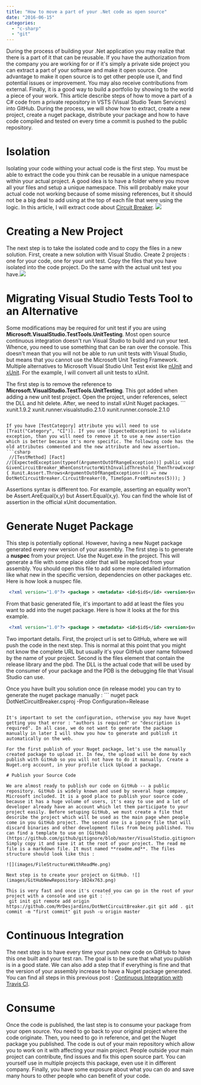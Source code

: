 ```yaml
---
title: "How to move a part of your .Net code as open source"
date: "2016-06-15"
categories: 
  - "c-sharp"
  - "git"
---
```


During the process of building your .Net application you may realize that there is a part of it that can be reusable. If you have the authorization from the company you are working for or if it's simply a private side project you can extract a part of your software and make it open source. One advantage to make it open source is to get other people use it, and find potential issues or improvement. You may also receive contributions from external. Finally, it is a good way to build a portfolio by showing to the world a piece of your work. This article describe steps of how to move a part of a C# code from a private repository in VSTS (Visual Studio Team Services) into GitHub. During the process, we will show how to extract, create a new project, create a nuget package, distribute your package and how to have code compiled and tested on every time a commit is pushed to the public repository.

# Isolation

Isolating your code withing your actual code is the first step. You must be able to extract the code you think can be reusable in a unique namespace within your actual project. A good idea is to have a folder where you move all your files and setup a unique namespace. This will probably make your actual code not working because of some missing references, but it should not be a big deal to add using at the top of each file that were using the logic. In this article, I will extract code about [Circuit Breaker](./how-to-create-a-simple-circuit-breaker-in-c). ![](images/IsolateCode.png)

# Creating a New Project

The next step is to take the isolated code and to copy the files in a new solution. First, create a new solution with Visual Studio. Create 2 projects : one for your code, one for your unit test. Copy the files that you have isolated into the code project. Do the same with the actual unit test you have.![](images/SolutionNewProjects.png)

# Migrating Visual Studio Tests Tool to an Alternative

Some modifications may be required for unit test if you are using **Microsoft.VisualStudio.TestTools.UnitTesting**. Most open source continuous integration doesn't run Visual Studio to build and run your test. Whence, you need to use something that can be ran over the console. This doesn't mean that you will not be able to run unit tests with Visual Studio, but means that you cannot use the Microsoft Unit Testing Framework. Multiple alternatives to Microsoft Visual Studio Unit Test exist like [nUnit](http://www.nunit.org/) and [xUnit](https://xunit.github.io/). For the example, I will convert all unit tests to xUnit.

The first step is to remove the reference to **Microsoft.VisualStudio.TestTools.UnitTesting**. This got added when adding a new unit test project. Open the project, under references, select the DLL and hit delete. After, we need to install xUnit Nuget packages. ``` 
 xunit.1.9.2 xunit.runner.visualstudio.2.1.0 xunit.runner.console.2.1.0 
```  One is the main xUnit library, the other one allow to run the test from Visual Studio and from a console. Visual Studio Nuget package allows to debug which is very interesting. The console is required to be able to run, later, the test automatically when you push your code into the public repository. The third step is to clean up the test files. Remove all using that reference to the Visual Studio Testing framework (using Microsoft.VisualStudio.TestTools.UnitTesting). The next clean up is to remove the attribute **[TestClass]**. xUnit doesn't need to have an attribute on top of the class. Finally, you need to change **[TestMethod]** attribute to **[Fact]**. You will need to add xUnit using (using Xunit) at the top of the file.

If you have [TestCategory] attribute you will need to use [Trait("Category", "CI")]. If you use [ExpectedException] to validate exception, than you will need to remove it to use a new assertion which is better because it's more specific. The following code has the old attributes commented and the new attribute and new assertion. 
```csharp
 //[TestMethod] [Fact] //[ExpectedException(typeof(ArgumentOutOfRangeException))] public void GivenCircuitBreaker_WhenConstructorWithInvalidThreshold_ThenThrowException() { Xunit.Assert.Throws<ArgumentOutOfRangeException>(() => new DotNetCircuitBreaker.CircuitBreaker(0, TimeSpan.FromMinutes(5))); } 
```

Assertions syntax is different too. For example, asserting an equality won't be Assert.AreEqual(x,y) but Assert.Equal(x,y). You can find the whole list of assertion in the official xUnit documentation.

# Generate Nuget Package

This step is potentially optional. However, having a new Nuget package generated every new version of your assembly. The first step is to generate a **nuspec** from your project. Use the Nuget.exe in the project. This will generate a file with some place older that will be replaced from your assembly. You should open this file to add some more detailed information like what new in the specific version, dependencies on other packages etc. Here is how look a nuspec file. 
```xml
 <?xml version="1.0"?> <package > <metadata> <id>$id$</id> <version>$version$</version> <title>$title$</title> <authors>$author$</authors> <owners>$author$</owners> <licenseUrl>http://LICENSE_URL_HERE_OR_DELETE_THIS_LINE</licenseUrl> <projectUrl>http://PROJECT_URL_HERE_OR_DELETE_THIS_LINE</projectUrl> <iconUrl>http://ICON_URL_HERE_OR_DELETE_THIS_LINE</iconUrl> <requireLicenseAcceptance>false</requireLicenseAcceptance> <description>$description$</description> <releaseNotes>Summary of changes made in this release of the package.</releaseNotes> <copyright>Copyright 2016</copyright> <tags>Tag1 Tag2</tags> </metadata> </package> 
```


From that basic generated file, it's important to add at least the files you want to add into the nuget package. Here is how it looks at the for this example.


```xml
 <?xml version="1.0"?> <package > <metadata> <id>$id$</id> <version>$version$</version> <title>$title$</title> <authors>$author$</authors> <owners>$author$</owners> <projectUrl>https://github.com/MrDesjardins/DotNetCircuitBreaker</projectUrl> <requireLicenseAcceptance>false</requireLicenseAcceptance> <description>$description$</description> <releaseNotes>Initial release</releaseNotes> <copyright>Copyright 2016</copyright> <tags>circuit breaker</tags> </metadata> <files> <file src="bin\\Release\\DotNetCircuitBreaker.dll" target="lib" /> <file src="bin\\Release\\DotNetCircuitBreaker.pdb" target="lib" /> </files> </package> 
```
 Two important details. First, the project url is set to GitHub, where we will push the code in the next step. This is normal at this point that you might not know the complete URL but usually it's your GitHub user name followed by the name of your project. Second is the files element that contain the release library and the pbd. The DLL is the actual code that will be used by the consumer of your package and the PDB is the debugging file that Visual Studio can use.

Once you have built you solution once (in release mode) you can try to generate the nuget package manually : ``` 
 nuget pack DotNetCircuitBreaker.csproj -Prop Configuration=Release 
``` 

It's important to set the configuration, otherwise you may have Nuget getting you that error : "authors is required" or "description is required". In all case, we do not want to generate the package manually in later I will show you how to generate and publish it automatically on the web.

For the first publish of your Nuget package, let's use the manually created package to upload it. In few, the upload will be done by each publish with GitHub so you will not have to do it manually. Create a Nuget.org account, in your profile click Upload a package.

# Publish your Source Code

We are almost ready to publish our code on GitHub -- a public repository. GitHub is widely known and used by several huge company, Microsoft included. It is a good place to publish your source code because it has a huge volume of users, it's easy to use and a lot of developer already have an account which let them participate to your project easily. Before setuping GitHub, we must create a file that describe the project which will be used as the main page when people come in you GitHub project. The second one is a ignore file that will discard binaries and other development files from being published. You can find a template to use on [GitHub](https://github.com/github/gitignore/blob/master/VisualStudio.gitignore). Simply copy it and save it at the root of your project. The read me file is a markdown file. It must named **readme.md**. The files structure should look like this :

![](images/FileStructureWithReadMe.png)

Next step is to create your project on GitHub. ![](images/GitHubNewRepository-1024x763.png)

This is very fast and once it's created you can go in the root of your project with a console and use git : ``` 
 git init git remote add origin https://github.com/MrDesjardins/DotNetCircuitBreaker.git git add . git commit -m "first commit" git push -u origin master 
``` 

# Continuous Integration

The next step is to have every time your push new code on GitHub to have this one built and your test ran. The goal is to be sure that what you publish is in a good state. We can also add a step that if everything is fine and that the version of your assembly increase to have a Nuget package generated. You can find all steps in this previous post : [Continuous Integration with Travis CI](./continuous-integration-ci-with-c-net-and-travis-ci).

# Consume

Once the code is published, the last step is to consume your package from your open source. You need to go back to your original project where the code originate. Then, you need to go in reference, and get the Nuget package you published. The code is out of your main repository which allow you to work on it with affecting your main project. People outside your main project can contribute, find issues and fix this open source part. You can yourself use in multiple projects this package, even use it in different company. Finally, you have some exposure about what you can do and save many hours to other people who can benefit of your code.
